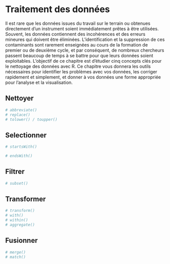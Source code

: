 # Traitement des données {#sec-data-wrangling}

Il est rare que les données issues du travail sur le terrain ou obtenues directement d'un instrument soient immédiatement prêtes à être utilisées. Souvent, les données contiennent des incohérences et des erreurs mineures qui doivent être éliminées. L'identification et la suppression de ces contaminants sont rarement enseignées au cours de la formation de premier ou de deuxième cycle, et par conséquent, de nombreux chercheurs passent beaucoup de temps à se battre pour que leurs données soient exploitables. L'objectif de ce chapitre est d'étudier cinq concepts clés pour le nettoyage des données avec R. Ce chapitre vous donnera les outils nécessaires pour identifier les problèmes avec vos données, les corriger rapidement et simplement, et donner à vos données une forme appropriée pour l'analyse et la visualisation.

## Nettoyer {#sec-data-clean}

```r
# abbreviate()
# replace()
# tolower() / toupper()
```

## Selectionner {#sec-data-select}

```r
# startsWith()

# endsWith()
```

## Filtrer {#sec-data-filter}

```r
# subset()
```

## Transformer {#sec-data-transform}

```r
# transform()
# with()
# within()
# aggregate()
```

## Fusionner {#sec-data-join}

```r
# merge()
# match()
```
